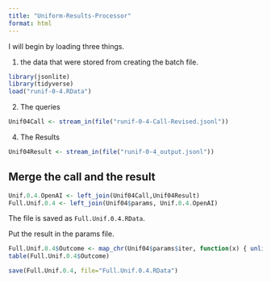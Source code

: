 ```yaml
---
title: "Uniform-Results-Processor"
format: html
---
```


I will begin by loading three things.  

1. the data that were stored from creating the batch file.

```r
library(jsonlite)
library(tidyverse)
load("runif-0-4.RData")
```

2. The queries

```r
Unif04Call <- stream_in(file("runif-0-4-Call-Revised.jsonl"))
```

4. The Results

```r
Unif04Result <- stream_in(file("runif-0-4_output.jsonl"))
```

## Merge the call and the result

```r
Unif.0.4.OpenAI <- left_join(Unif04Call,Unif04Result)
Full.Unif.0.4 <- left_join(Unif04$params, Unif.0.4.OpenAI)
```

The file is saved as `Full.Unif.0.4.RData`.

Put the result in the params file.

```r
Full.Unif.0.4$Outcome <- map_chr(Unif04$params$iter, function(x) { unlist(Unif04Result$response$body$choices[[x]][[2]][2]) })
table(Full.Unif.0.4$Outcome)
```

```r
save(Full.Unif.0.4, file="Full.Unif.0.4.RData")
```

